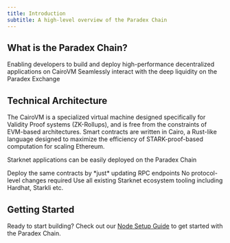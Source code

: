 ```yaml
---
title: Introduction
subtitle: A high-level overview of the Paradex Chain
---
```


## What is the Paradex Chain?

<CardGroup cols={2}>
  <Card title="Chain Powered by Starknet" icon="code">
    Enabling developers to build and deploy high-performance decentralized applications on CairoVM
  </Card>
  <Card title="Access to Liquidity Infrastructure" icon="link">
    Seamlessly interact with the deep liquidity on the Paradex Exchange
  </Card>
</CardGroup>

## Technical Architecture

The CairoVM is a specialized virtual machine designed specifically for Validity Proof systems (ZK-Rollups), and is free from the constraints of EVM-based architectures.
Smart contracts are written in Cairo, a Rust-like language designed to maximize the efficiency of STARK-proof-based computation for scaling Ethereum.

Starknet applications can be easily deployed on the Paradex Chain

<CardGroup cols={3}>
  <Card title="Full Starknet Compatibility" icon="check-circle">
    Deploy the same contracts by *just* updating RPC endpoints
  </Card>
  <Card title="Simplified Deployment" icon="rocket">
    No protocol-level changes required
  </Card>
  <Card title="Mature Tooling" icon="toolbox">
    Use all existing Starknet ecosystem tooling including Hardhat, Starkli etc.
  </Card>
</CardGroup>

## Getting Started

<CardGroup cols={1}>
  <Card title="Next Steps" icon="arrow-right" href="/paradex-chain/node-setup">
    Ready to start building? Check out our <a href="/paradex-chain/node-setup">Node Setup Guide</a> to get started with the Paradex Chain.
  </Card>
</CardGroup>
